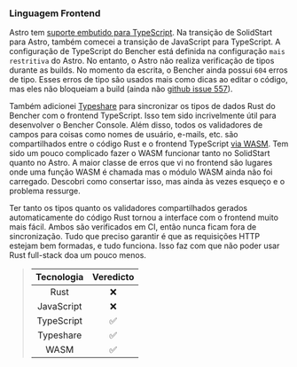 ### Linguagem Frontend

Astro tem [suporte embutido para TypeScript][astro typescript]. Na transição de SolidStart para Astro, também comecei a transição de JavaScript para TypeScript. A configuração de TypeScript do Bencher está definida na configuração `mais restritiva` do Astro. No entanto, o Astro não realiza verificação de tipos durante as builds. No momento da escrita, o Bencher ainda possui `604` erros de tipo. Esses erros de tipo são usados mais como dicas ao editar o código, mas eles não bloqueiam a build (ainda não [github issue 557]).

Também adicionei [Typeshare][typeshare github] para sincronizar os tipos de dados Rust do Bencher com o frontend TypeScript. Isso tem sido incrivelmente útil para desenvolver o Bencher Console. Além disso, todos os validadores de campos para coisas como nomes de usuário, e-mails, etc. são compartilhados entre o código Rust e o frontend TypeScript [via WASM][github wasm bindgen]. Tem sido um pouco complicado fazer o WASM funcionar tanto no SolidStart quanto no Astro. A maior classe de erros que vi no frontend são lugares onde uma função WASM é chamada mas o módulo WASM ainda não foi carregado. Descobri como consertar isso, mas ainda às vezes esqueço e o problema ressurge.

Ter tanto os tipos quanto os validadores compartilhados gerados automaticamente do código Rust tornou a interface com o frontend muito mais fácil. Ambos são verificados em CI, então nunca ficam fora de sincronização. Tudo que preciso garantir é que as requisições HTTP estejam bem formadas, e tudo funciona. Isso faz com que não poder usar Rust full-stack doa um pouco menos.

> | Tecnologia | Veredicto |
> | :--------: | :-------: |
> |    Rust    |    ❌     |
> | JavaScript |    ❌     |
> | TypeScript |    ✅     |
> | Typeshare  |    ✅     |
> |    WASM    |    ✅     |

[astro typescript]: https://docs.astro.build/pt/guides/typescript/
[github issue 557]: https://github.com/bencherdev/bencher/issues/557
[typeshare github]: https://github.com/1Password/typeshare
[github wasm bindgen]: https://github.com/rustwasm/wasm-bindgen
